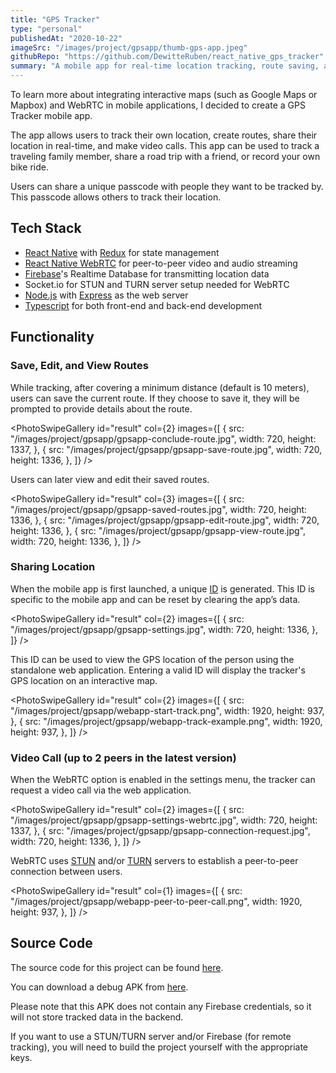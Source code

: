 ```yaml
---
title: "GPS Tracker"
type: "personal"
publishedAt: "2020-10-22"
imageSrc: "/images/project/gpsapp/thumb-gps-app.jpeg"
githubRepo: "https://github.com/DewitteRuben/react_native_gps_tracker"
summary: "A mobile app for real-time location tracking, route saving, and video calling."
---
```


To learn more about integrating interactive maps (such as Google Maps or Mapbox) and WebRTC in mobile applications, I decided to create a GPS Tracker mobile app.

The app allows users to track their own location, create routes, share their location in real-time, and make video calls. This app can be used to track a traveling family member, share a road trip with a friend, or record your own bike ride.

Users can share a unique passcode with people they want to be tracked by. This passcode allows others to track their location.

## Tech Stack

- [React Native](https://reactnative.dev/) with [Redux](https://redux.js.org/) for state management
- [React Native WebRTC](https://github.com/react-native-webrtc/react-native-webrtc) for peer-to-peer video and audio streaming
- [Firebase](https://firebase.google.com/)'s Realtime Database for transmitting location data
- Socket.io for STUN and TURN server setup needed for WebRTC
- [Node.js](https://nodejs.org/en/) with [Express](https://expressjs.com/) as the web server
- [Typescript](https://www.typescriptlang.org/) for both front-end and back-end development

## Functionality

### Save, Edit, and View Routes

While tracking, after covering a minimum distance (default is 10 meters), users can save the current route. If they choose to save it, they will be prompted to provide details about the route.

<PhotoSwipeGallery
  id="result"
  col={2}
  images={[
    {
      src: "/images/project/gpsapp/gpsapp-conclude-route.jpg",
      width: 720,
      height: 1337,
    },
    {
      src: "/images/project/gpsapp/gpsapp-save-route.jpg",
      width: 720,
      height: 1336,
    },
  ]}
/>

Users can later view and edit their saved routes.

<PhotoSwipeGallery
  id="result"
  col={3}
  images={[
    {
      src: "/images/project/gpsapp/gpsapp-saved-routes.jpg",
      width: 720,
      height: 1336,
    },
    {
      src: "/images/project/gpsapp/gpsapp-edit-route.jpg",
      width: 720,
      height: 1336,
    },
    {
      src: "/images/project/gpsapp/gpsapp-view-route.jpg",
      width: 720,
      height: 1336,
    },
  ]}
/>

### Sharing Location

When the mobile app is first launched, a unique [ID](https://www.npmjs.com/package/shortid) is generated. This ID is specific to the mobile app and can be reset by clearing the app’s data.

<PhotoSwipeGallery
  id="result"
  col={2}
  images={[
    {
      src: "/images/project/gpsapp/gpsapp-settings.jpg",
      width: 720,
      height: 1336,
    },
  ]}
/>

This ID can be used to view the GPS location of the person using the standalone web application. Entering a valid ID will display the tracker's GPS location on an interactive map.

<PhotoSwipeGallery
  id="result"
  col={2}
  images={[
    {
      src: "/images/project/gpsapp/webapp-start-track.png",
      width: 1920,
      height: 937,
    },
    {
      src: "/images/project/gpsapp/webapp-track-example.png",
      width: 1920,
      height: 937,
    },
  ]}
/>

### Video Call (up to 2 peers in the latest version)

When the WebRTC option is enabled in the settings menu, the tracker can request a video call via the web application.

<PhotoSwipeGallery
  id="result"
  col={2}
  images={[
    {
      src: "/images/project/gpsapp/gpsapp-settings-webrtc.jpg",
      width: 720,
      height: 1337,
    },
    {
      src: "/images/project/gpsapp/gpsapp-connection-request.jpg",
      width: 720,
      height: 1336,
    },
  ]}
/>

WebRTC uses [STUN](https://en.wikipedia.org/wiki/STUN) and/or [TURN](https://en.wikipedia.org/wiki/Traversal_Using_Relays_around_NAT) servers to establish a peer-to-peer connection between users.

<PhotoSwipeGallery
  id="result"
  col={1}
  images={[
    {
      src: "/images/project/gpsapp/webapp-peer-to-peer-call.png",
      width: 1920,
      height: 937,
    },
  ]}
/>

## Source Code

The source code for this project can be found [here](https://github.com/DewitteRuben/react_native_gps_tracker).

You can download a debug APK from [here](/release/gpsapp.apk). 

Please note that this APK does not contain any Firebase credentials, so it will not store tracked data in the backend. 

If you want to use a STUN/TURN server and/or Firebase (for remote tracking), you will need to build the project yourself with the appropriate keys.